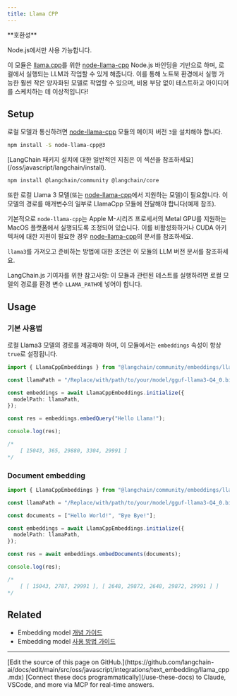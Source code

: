 ```yaml
---
title: Llama CPP
---
```


<Tip>
**호환성**

Node.js에서만 사용 가능합니다.
</Tip>

이 모듈은 [llama.cpp](https://github.com/ggerganov/llama.cpp)를 위한 [node-llama-cpp](https://github.com/withcatai/node-llama-cpp) Node.js 바인딩을 기반으로 하며, 로컬에서 실행되는 LLM과 작업할 수 있게 해줍니다. 이를 통해 노트북 환경에서 실행 가능한 훨씬 작은 양자화된 모델로 작업할 수 있으며, 비용 부담 없이 테스트하고 아이디어를 스케치하는 데 이상적입니다!

## Setup

로컬 모델과 통신하려면 [node-llama-cpp](https://github.com/withcatai/node-llama-cpp) 모듈의 메이저 버전 `3`을 설치해야 합니다.

```bash npm
npm install -S node-llama-cpp@3
```
<Tip>
[LangChain 패키지 설치에 대한 일반적인 지침은 이 섹션을 참조하세요](/oss/javascript/langchain/install).
</Tip>

```bash npm
npm install @langchain/community @langchain/core
```

또한 로컬 Llama 3 모델(또는 [node-llama-cpp](https://github.com/withcatai/node-llama-cpp)에서 지원하는 모델)이 필요합니다. 이 모델의 경로를 매개변수의 일부로 LlamaCpp 모듈에 전달해야 합니다(예제 참조).

기본적으로 `node-llama-cpp`는 Apple M-시리즈 프로세서의 Metal GPU를 지원하는 MacOS 플랫폼에서 실행되도록 조정되어 있습니다. 이를 비활성화하거나 CUDA 아키텍처에 대한 지원이 필요한 경우 [node-llama-cpp](https://withcatai.github.io/node-llama-cpp/)의 문서를 참조하세요.

`llama3`를 가져오고 준비하는 방법에 대한 조언은 이 모듈의 LLM 버전 문서를 참조하세요.

LangChain.js 기여자를 위한 참고사항: 이 모듈과 관련된 테스트를 실행하려면 로컬 모델의 경로를 환경 변수 `LLAMA_PATH`에 넣어야 합니다.

## Usage

### 기본 사용법

로컬 Llama3 모델의 경로를 제공해야 하며, 이 모듈에서는 `embeddings` 속성이 항상 `true`로 설정됩니다.

```typescript
import { LlamaCppEmbeddings } from "@langchain/community/embeddings/llama_cpp";

const llamaPath = "/Replace/with/path/to/your/model/gguf-llama3-Q4_0.bin";

const embeddings = await LlamaCppEmbeddings.initialize({
  modelPath: llamaPath,
});

const res = embeddings.embedQuery("Hello Llama!");

console.log(res);

/*
	[ 15043, 365, 29880, 3304, 29991 ]
*/
```

### Document embedding

```typescript
import { LlamaCppEmbeddings } from "@langchain/community/embeddings/llama_cpp";

const llamaPath = "/Replace/with/path/to/your/model/gguf-llama3-Q4_0.bin";

const documents = ["Hello World!", "Bye Bye!"];

const embeddings = await LlamaCppEmbeddings.initialize({
  modelPath: llamaPath,
});

const res = await embeddings.embedDocuments(documents);

console.log(res);

/*
	[ [ 15043, 2787, 29991 ], [ 2648, 29872, 2648, 29872, 29991 ] ]
*/
```

## Related

- Embedding model [개념 가이드](/oss/javascript/integrations/text_embedding)
- Embedding model [사용 방법 가이드](/oss/javascript/integrations/text_embedding)

---

<Callout icon="pen-to-square" iconType="regular">
    [Edit the source of this page on GitHub.](https://github.com/langchain-ai/docs/edit/main/src/oss/javascript/integrations/text_embedding/llama_cpp.mdx)
</Callout>
<Tip icon="terminal" iconType="regular">
    [Connect these docs programmatically](/use-these-docs) to Claude, VSCode, and more via MCP for    real-time answers.
</Tip>
